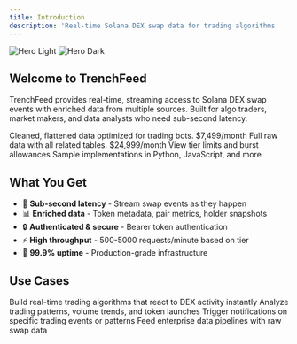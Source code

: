 ```yaml
---
title: Introduction
description: 'Real-time Solana DEX swap data for trading algorithms'
---
```


<img
  className="block dark:hidden"
  src="/images/hero-light.png"
  alt="Hero Light"
/>
<img
  className="hidden dark:block"
  src="/images/hero-dark.png"
  alt="Hero Dark"
/>

## Welcome to TrenchFeed

TrenchFeed provides real-time, streaming access to Solana DEX swap events with enriched data from multiple sources. Built for algo traders, market makers, and data analysts who need sub-second latency.

<CardGroup cols={2}>
  <Card
    title="Pro Stream"
    icon="rocket"
    href="/api-reference/pro"
  >
    Cleaned, flattened data optimized for trading bots. $7,499/month
  </Card>
  <Card
    title="Enterprise Stream"
    icon="building"
    href="/api-reference/enterprise"
  >
    Full raw data with all related tables. $24,999/month
  </Card>
  <Card
    title="Rate Limits"
    icon="gauge-high"
    href="/rate-limits"
  >
    View tier limits and burst allowances
  </Card>
  <Card
    title="Examples"
    icon="code"
    href="/examples"
  >
    Sample implementations in Python, JavaScript, and more
  </Card>
</CardGroup>

## What You Get

- 🚀 **Sub-second latency** - Stream swap events as they happen
- 📊 **Enriched data** - Token metadata, pair metrics, holder snapshots
- 🔒 **Authenticated & secure** - Bearer token authentication
- ⚡ **High throughput** - 500-5000 requests/minute based on tier
- 💪 **99.9% uptime** - Production-grade infrastructure

## Use Cases

<AccordionGroup>
  <Accordion icon="chart-line" title="Trading Bots">
    Build real-time trading algorithms that react to DEX activity instantly
  </Accordion>
  <Accordion icon="database" title="Market Analysis">
    Analyze trading patterns, volume trends, and token launches
  </Accordion>
  <Accordion icon="bell" title="Alert Systems">
    Trigger notifications on specific trading events or patterns
  </Accordion>
  <Accordion icon="warehouse" title="Data Warehouses">
    Feed enterprise data pipelines with raw swap data
  </Accordion>
</AccordionGroup>
